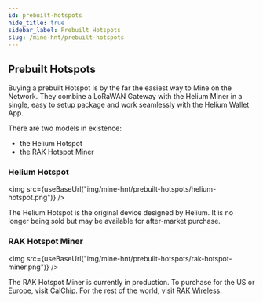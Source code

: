 ```yaml
---
id: prebuilt-hotspots
hide_title: true
sidebar_label: Prebuilt Hotspots
slug: /mine-hnt/prebuilt-hotspots
---
```



## Prebuilt Hotspots

Buying a prebuilt Hotspot is by the far the easiest way to Mine on the Network.
They combine a LoRaWAN Gateway with the Helium Miner in a single, easy to setup
package and work seamlessly with the Helium Wallet App.

There are two models in existence:

- the Helium Hotspot
- the RAK Hotspot Miner

### Helium Hotspot

<img src={useBaseUrl("img/mine-hnt/prebuilt-hotspots/helium-hotspot.png")} />

The Helium Hotspot is the original device designed by Helium. It is no longer
being sold but may be available for after-market purchase.

### RAK Hotspot Miner

<img src={useBaseUrl("img/mine-hnt/prebuilt-hotspots/rak-hotspot-miner.png")} />

The RAK Hotspot Miner is currently in production. To purchase for the US or
Europe, visit
[CalChip](https://www.calchipconnect.com/products/rak-hotspot-miner). For the
rest of the world, visit
[RAK Wireless](https://store.rakwireless.com/products/rak-hotspot-miner).
